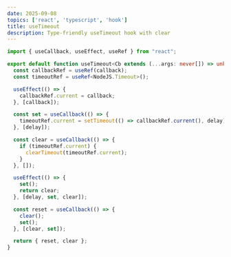 ```yaml
---
date: 2025-09-08
topics: ['react', 'typescript', 'hook']
title: useTimeout
description: Type-friendly useTimeout hook with clear
---
```


```ts
import { useCallback, useEffect, useRef } from "react";

export default function useTimeout<Cb extends (...args: never[]) => unknown>(callback: Cb, delay: number) {
  const callbackRef = useRef(callback);
  const timeoutRef = useRef<NodeJS.Timeout>();

  useEffect(() => {
    callbackRef.current = callback;
  }, [callback]);

  const set = useCallback(() => {
    timeoutRef.current = setTimeout(() => callbackRef.current(), delay);
  }, [delay]);

  const clear = useCallback(() => {
    if (timeoutRef.current) {
      clearTimeout(timeoutRef.current);
    }
  }, []);

  useEffect(() => {
    set();
    return clear;
  }, [delay, set, clear]);

  const reset = useCallback(() => {
    clear();
    set();
  }, [clear, set]);

  return { reset, clear };
}

```
